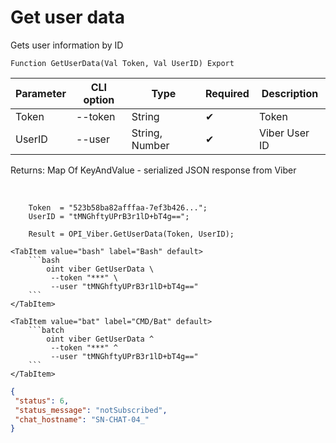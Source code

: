 ﻿---
sidebar_position: 3
description: Get user data and other functions to work with Viber in the Open Integration Package, a free open-source integration library for 1C:Enterprise 8, OneScript and CLI
keywords: [1C, 1С, 1С:Enterprise, 1С:Enterprise 8.3, API, Integration, Services, Exchange, OneScript, CLI, Viber]
---


# Get user data
 Gets user information by ID



`Function GetUserData(Val Token, Val UserID) Export`

  | Parameter | CLI option | Type | Required | Description |
  |-|-|-|-|-|
  | Token | --token | String | &#x2714; | Token |
  | UserID | --user | String, Number | &#x2714; | Viber User ID |

  
  Returns:  Map Of KeyAndValue - serialized JSON response from Viber

<br/>



```bsl title="1C:Enterprise/OneScript code example"
    Token  = "523b58ba82afffaa-7ef3b426...";
    UserID = "tMNGhftyUPrB3r1lD+bT4g==";

    Result = OPI_Viber.GetUserData(Token, UserID);
```
 

 <Tabs>
  
    <TabItem value="bash" label="Bash" default>
        ```bash
            oint viber GetUserData \
             --token "***" \
             --user "tMNGhftyUPrB3r1lD+bT4g=="
        ```
    </TabItem>
  
    <TabItem value="bat" label="CMD/Bat" default>
        ```batch
            oint viber GetUserData ^
             --token "***" ^
             --user "tMNGhftyUPrB3r1lD+bT4g=="
        ```
    </TabItem>
</Tabs>


```json title="Result"
{
 "status": 6,
 "status_message": "notSubscribed",
 "chat_hostname": "SN-CHAT-04_"
}
```
